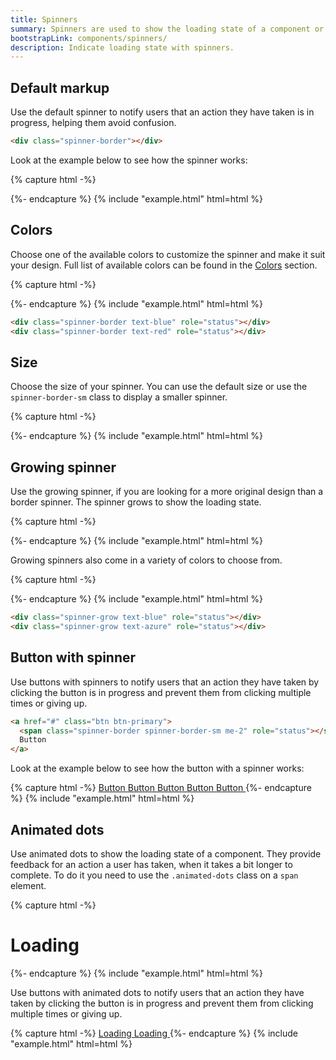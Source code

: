 ```yaml
---
title: Spinners
summary: Spinners are used to show the loading state of a component or page. They provide feedback for an action a user has taken, when it takes a bit longer to complete.
bootstrapLink: components/spinners/
description: Indicate loading state with spinners.
---
```


## Default markup

Use the default spinner to notify users that an action they have taken is in progress, helping them avoid confusion.

```html
<div class="spinner-border"></div>
```

Look at the example below to see how the spinner works:

{% capture html -%}
<div class="spinner-border"></div>
{%- endcapture %}
{% include "example.html" html=html %}


## Colors

Choose one of the available colors to customize the spinner and make it suit your design. Full list of available colors can be found in the [Colors](/docs/ui/base/colors) section.

{% capture html -%}
<div class="spinner-border text-blue" role="status"></div>
<div class="spinner-border text-azure" role="status"></div>
<div class="spinner-border text-indigo" role="status"></div>
<div class="spinner-border text-purple" role="status"></div>
<div class="spinner-border text-pink" role="status"></div>
<div class="spinner-border text-red" role="status"></div>
<div class="spinner-border text-orange" role="status"></div>
<div class="spinner-border text-yellow" role="status"></div>
<div class="spinner-border text-lime" role="status"></div>
<div class="spinner-border text-green" role="status"></div>
<div class="spinner-border text-teal" role="status"></div>
<div class="spinner-border text-cyan" role="status"></div>
{%- endcapture %}
{% include "example.html" html=html %}

```html
<div class="spinner-border text-blue" role="status"></div>
<div class="spinner-border text-red" role="status"></div>
```

## Size

Choose the size of your spinner. You can use the default size or use the `spinner-border-sm` class to display a smaller spinner.

{% capture html -%}
<div class="spinner-border" role="status"></div>
<div class="spinner-border spinner-border-sm" role="status"></div>
{%- endcapture %}
{% include "example.html" html=html %}

## Growing spinner

Use the growing spinner, if you are looking for a more original design than a border spinner. The spinner grows to show the loading state.

{% capture html -%}
<div class="spinner-grow" role="status"></div>
{%- endcapture %}
{% include "example.html" html=html %}

Growing spinners also come in a variety of colors to choose from.

{% capture html -%}
<div class="spinner-grow text-blue" role="status"></div>
<div class="spinner-grow text-azure" role="status"></div>
<div class="spinner-grow text-indigo" role="status"></div>
<div class="spinner-grow text-purple" role="status"></div>
<div class="spinner-grow text-pink" role="status"></div>
<div class="spinner-grow text-red" role="status"></div>
<div class="spinner-grow text-orange" role="status"></div>
<div class="spinner-grow text-yellow" role="status"></div>
<div class="spinner-grow text-lime" role="status"></div>
<div class="spinner-grow text-green" role="status"></div>
<div class="spinner-grow text-teal" role="status"></div>
<div class="spinner-grow text-cyan" role="status"></div>
{%- endcapture %}
{% include "example.html" html=html %}

```html
<div class="spinner-grow text-blue" role="status"></div>
<div class="spinner-grow text-azure" role="status"></div>
```

## Button with spinner

Use buttons with spinners to notify users that an action they have taken by clicking the button is in progress and prevent them from clicking multiple times or giving up.

```html
<a href="#" class="btn btn-primary">
  <span class="spinner-border spinner-border-sm me-2" role="status"></span>
  Button
</a>
```

Look at the example below to see how the button with a spinner works:

{% capture html -%}
<a href="#" class="btn btn-primary">
  <span class="spinner-border spinner-border-sm me-2" role="status"></span>
  Button
</a>
<a href="#" class="btn btn-danger">
  <span class="spinner-border spinner-border-sm me-2" role="status"></span>
  Button
</a>
<a href="#" class="btn btn-warning">
  <span class="spinner-border spinner-border-sm me-2" role="status"></span>
  Button
</a>
<a href="#" class="btn btn-success">
  <span class="spinner-border spinner-border-sm me-2" role="status"></span>
  Button
</a>
<a href="#" class="btn">
  <span class="spinner-border spinner-border-sm me-2" role="status"></span>
  Button
</a>
{%- endcapture %}
{% include "example.html" html=html %}

## Animated dots

Use animated dots to show the loading state of a component. They provide feedback for an action a user has taken, when it takes a bit longer to complete. To do it you need to use the `.animated-dots` class on a `span` element.

{% capture html -%}
<h1>Loading<span class="animated-dots"></span></h1>
{%- endcapture %}
{% include "example.html" html=html %}

Use buttons with animated dots to notify users that an action they have taken by clicking the button is in progress and prevent them from clicking multiple times or giving up.

{% capture html -%}
<a href="#" class="btn btn-primary"> Loading<span class="animated-dots"></span> </a>
<a href="#" class="btn btn-primary disabled"> Loading<span class="animated-dots"></span> </a>
{%- endcapture %}
{% include "example.html" html=html %}

